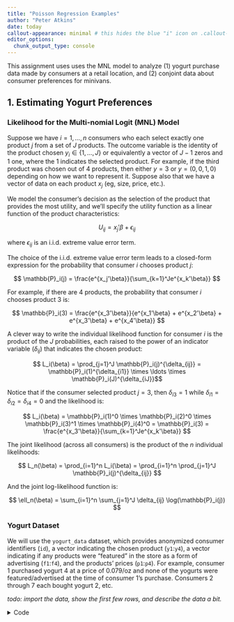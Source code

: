 ---
title: "Poisson Regression Examples"
author: "Peter Atkins"
date: today
callout-appearance: minimal # this hides the blue "i" icon on .callout-notes
editor_options: 
  chunk_output_type: console
---


This assignment uses uses the MNL model to analyze (1) yogurt purchase data made by consumers at a retail location, and (2) conjoint data about consumer preferences for minivans.


## 1. Estimating Yogurt Preferences

### Likelihood for the Multi-nomial Logit (MNL) Model

Suppose we have $i=1,\ldots,n$ consumers who each select exactly one product $j$ from a set of $J$ products. The outcome variable is the identity of the product chosen $y_i \in \{1, \ldots, J\}$ or equivalently a vector of $J-1$ zeros and $1$ one, where the $1$ indicates the selected product. For example, if the third product was chosen out of 4 products, then either $y=3$ or $y=(0,0,1,0)$ depending on how we want to represent it. Suppose also that we have a vector of data on each product $x_j$ (eg, size, price, etc.). 

We model the consumer's decision as the selection of the product that provides the most utility, and we'll specify the utility function as a linear function of the product characteristics:

$$ U_{ij} = x_j'\beta + \epsilon_{ij} $$

where $\epsilon_{ij}$ is an i.i.d. extreme value error term. 

The choice of the i.i.d. extreme value error term leads to a closed-form expression for the probability that consumer $i$ chooses product $j$:

$$ \mathbb{P}_i(j) = \frac{e^{x_j'\beta}}{\sum_{k=1}^Je^{x_k'\beta}} $$

For example, if there are 4 products, the probability that consumer $i$ chooses product 3 is:

$$ \mathbb{P}_i(3) = \frac{e^{x_3'\beta}}{e^{x_1'\beta} + e^{x_2'\beta} + e^{x_3'\beta} + e^{x_4'\beta}} $$

A clever way to write the individual likelihood function for consumer $i$ is the product of the $J$ probabilities, each raised to the power of an indicator variable ($\delta_{ij}$) that indicates the chosen product:

$$ L_i(\beta) = \prod_{j=1}^J \mathbb{P}_i(j)^{\delta_{ij}} = \mathbb{P}_i(1)^{\delta_{i1}} \times \ldots \times \mathbb{P}_i(J)^{\delta_{iJ}}$$

Notice that if the consumer selected product $j=3$, then $\delta_{i3}=1$ while $\delta_{i1}=\delta_{i2}=\delta_{i4}=0$ and the likelihood is:

$$ L_i(\beta) = \mathbb{P}_i(1)^0 \times \mathbb{P}_i(2)^0 \times \mathbb{P}_i(3)^1 \times \mathbb{P}_i(4)^0 = \mathbb{P}_i(3) = \frac{e^{x_3'\beta}}{\sum_{k=1}^Je^{x_k'\beta}} $$

The joint likelihood (across all consumers) is the product of the $n$ individual likelihoods:

$$ L_n(\beta) = \prod_{i=1}^n L_i(\beta) = \prod_{i=1}^n \prod_{j=1}^J \mathbb{P}_i(j)^{\delta_{ij}} $$

And the joint log-likelihood function is:

$$ \ell_n(\beta) = \sum_{i=1}^n \sum_{j=1}^J \delta_{ij} \log(\mathbb{P}_i(j)) $$


### Yogurt Dataset

We will use the `yogurt_data` dataset, which provides anonymized consumer identifiers (`id`), a vector indicating the chosen product (`y1`:`y4`), a vector indicating if any products were "featured" in the store as a form of advertising (`f1`:`f4`), and the products' prices (`p1`:`p4`). For example, consumer 1 purchased yogurt 4 at a price of 0.079/oz and none of the yogurts were featured/advertised at the time of consumer 1's purchase.  Consumers 2 through 7 each bought yogurt 2, etc.

_todo: import the data, show the first few rows, and describe the data a bit._


<details>
<summary>Code</summary>

```{python}
import pandas as pd
import pandas as pd
import matplotlib.pyplot as plt
import matplotlib.ticker as mtick
import statsmodels.formula.api as smf
import scipy.stats as stats
import statsmodels.api as sm
from scipy.stats import ttest_ind
import numpy as np
from scipy.stats import norm

file_path = "/Users/peteratkins/Desktop/yogurt_data.csv"

df = pd.read_csv(file_path)

df[['y1', 'y2', 'y3', 'f1', 'f2', 'f3', 'f4']] = df[['y1', 'y2', 'y3', 'f1', 'f2', 'f3', 'f4']].astype(int)
df[['p1', 'p2', 'p3', 'p4']] = df[['p1', 'p2', 'p3', 'p4']].astype(float)

print(df.head())

```


###

```{python}
#| echo: False
import pandas as pd
import pandas as pd
import matplotlib.pyplot as plt
import matplotlib.ticker as mtick
import statsmodels.formula.api as smf
import scipy.stats as stats
import statsmodels.api as sm
from scipy.stats import ttest_ind
import numpy as np
from scipy.stats import norm

file_path = "/Users/peteratkins/Desktop/yogurt_data.csv"

df = pd.read_csv(file_path)

df[['y1', 'y2', 'y3', 'f1', 'f2', 'f3', 'f4']] = df[['y1', 'y2', 'y3', 'f1', 'f2', 'f3', 'f4']].astype(int)
df[['p1', 'p2', 'p3', 'p4']] = df[['p1', 'p2', 'p3', 'p4']].astype(float)

print(df.head())

```


The vector of product features includes brand dummy variables for yogurts 1-3 with product product 4 omitted to avoid multi-collinearity. The 'f' dummy variable to indicates if a yogurt was featured, and the continuous variable 'p' indicates  the yogurts' prices per oz.   



$$ x_j' = [\mathbbm{1}(\text{Yogurt 1}), \mathbbm{1}(\text{Yogurt 2}), \mathbbm{1}(\text{Yogurt 3}), X_f, X_p] $$

The "hard part" of the MNL likelihood function is organizing the data, as we need to keep track of 3 dimensions (consumer $i$, covariate $k$, and product $j$) instead of the typical 2 dimensions for cross-sectional regression models (consumer $i$ and covariate $k$). 

What we would like to do is reorganize the data from a "wide" shape with $n$ rows and multiple columns for each covariate, to a "long" shape with $n \times J$ rows and a single column for each covariate.  As part of this re-organization, we'll add binary variables to indicate the first 3 products; the variables for featured and price are included in the dataset and simply need to be "pivoted" or "melted" from wide to long.  


###
<details>
<summary>Code</summary>

```{python}
import pandas as pd
import pandas as pd
import matplotlib.pyplot as plt
import matplotlib.ticker as mtick
import statsmodels.formula.api as smf
import scipy.stats as stats
import statsmodels.api as sm
from scipy.stats import ttest_ind
import numpy as np
from scipy.stats import norm

file_path = "/Users/peteratkins/Desktop/yogurt_data.csv"

df = pd.read_csv(file_path)

df[['y1', 'y2', 'y3', 'y4', 'f1', 'f2', 'f3', 'f4']] = df[['y1', 'y2', 'y3', 'y4', 'f1', 'f2', 'f3', 'f4']].astype(int)
df[['p1', 'p2', 'p3', 'p4']] = df[['p1', 'p2', 'p3', 'p4']].astype(float)


df_long_y = pd.melt(df, id_vars=['id'], value_vars=['y1', 'y2', 'y3', 'y4'], var_name='yogurt', value_name='selected')
df_long_f = pd.melt(df, id_vars=['id'], value_vars=['f1', 'f2', 'f3', 'f4'], var_name='yogurt', value_name='Featured?')
df_long_p = pd.melt(df, id_vars=['id'], value_vars=['p1', 'p2', 'p3', 'p4'], var_name='yogurt', value_name='Price per Oz')


df_long_y['yogurt'] = df_long_y['yogurt'].str[1:]
df_long_f['yogurt'] = df_long_f['yogurt'].str[1:]
df_long_p['yogurt'] = df_long_p['yogurt'].str[1:]


df_long = pd.merge(df_long_y, df_long_f, on=['id', 'yogurt'])
df_long = pd.merge(df_long, df_long_p, on=['id', 'yogurt'])


df_long = df_long[df_long['selected'] == 1].drop(columns='selected')


df_long['yogurt'] = 'yogurt ' + df_long['yogurt']

df_long = df_long.sort_values(by='id')

print(df_long.head().to_string(index=False))

```



###

```{python}
#| echo: False
import pandas as pd
import pandas as pd
import matplotlib.pyplot as plt
import matplotlib.ticker as mtick
import statsmodels.formula.api as smf
import scipy.stats as stats
import statsmodels.api as sm
from scipy.stats import ttest_ind
import numpy as np
from scipy.stats import norm

file_path = "/Users/peteratkins/Desktop/yogurt_data.csv"

df = pd.read_csv(file_path)

df[['y1', 'y2', 'y3', 'y4', 'f1', 'f2', 'f3', 'f4']] = df[['y1', 'y2', 'y3', 'y4', 'f1', 'f2', 'f3', 'f4']].astype(int)
df[['p1', 'p2', 'p3', 'p4']] = df[['p1', 'p2', 'p3', 'p4']].astype(float)


df_long_y = pd.melt(df, id_vars=['id'], value_vars=['y1', 'y2', 'y3', 'y4'], var_name='yogurt', value_name='selected')
df_long_f = pd.melt(df, id_vars=['id'], value_vars=['f1', 'f2', 'f3', 'f4'], var_name='yogurt', value_name='Featured?')
df_long_p = pd.melt(df, id_vars=['id'], value_vars=['p1', 'p2', 'p3', 'p4'], var_name='yogurt', value_name='Price per Oz')


df_long_y['yogurt'] = df_long_y['yogurt'].str[1:]
df_long_f['yogurt'] = df_long_f['yogurt'].str[1:]
df_long_p['yogurt'] = df_long_p['yogurt'].str[1:]


df_long = pd.merge(df_long_y, df_long_f, on=['id', 'yogurt'])
df_long = pd.merge(df_long, df_long_p, on=['id', 'yogurt'])


df_long = df_long[df_long['selected'] == 1].drop(columns='selected')


df_long['yogurt'] = 'yogurt ' + df_long['yogurt']

df_long = df_long.sort_values(by='id')

print(df_long.head().to_string(index=False))
```






### Estimation


###
<details>
<summary>Code</summary>


```{python}
import pandas as pd
import pandas as pd
import matplotlib.pyplot as plt
import matplotlib.ticker as mtick
import statsmodels.formula.api as smf
import scipy.stats as stats
import statsmodels.api as sm
from scipy.stats import ttest_ind
import numpy as np
from scipy.stats import norm
from scipy.optimize import minimize
from scipy.special import expit


df_long['yogurt1'] = (df_long['yogurt'] == 'yogurt 1').astype(int)
df_long['yogurt2'] = (df_long['yogurt'] == 'yogurt 2').astype(int)
df_long['yogurt3'] = (df_long['yogurt'] == 'yogurt 3').astype(int)

X = df_long[['yogurt1', 'yogurt2', 'yogurt3', 'Featured?', 'Price per Oz']].values
y = (df_long['yogurt'] == 'yogurt 1').values


def log_likelihood(beta, X, y):
    logit = expit(X @ beta)
    return np.sum(y * np.log(logit + 1e-10) + (1 - y) * np.log(1 - logit + 1e-10))


beta_init = np.ones(X.shape[1]) * .1


neg_log_likelihood = lambda beta: -log_likelihood(beta, X, y)


res = minimize(neg_log_likelihood, beta_init, method='BFGS')

beta_hat = res.x

titles = ['beta_hat1 (yogurt1)', 'beta_hat2 (yogurt2)', 'beta_hat3 (yogurt3)', 'beta_hat_f (Featured?)', 'beta_hat_p (Price per Oz)']

for title, value in zip(titles, beta_hat):
    print(f'{title} = {value}')
```



###

```{python}
#| echo: False
import pandas as pd
import pandas as pd
import matplotlib.pyplot as plt
import matplotlib.ticker as mtick
import statsmodels.formula.api as smf
import scipy.stats as stats
import statsmodels.api as sm
from scipy.stats import ttest_ind
import numpy as np
from scipy.stats import norm

df_long['yogurt1'] = (df_long['yogurt'] == 'yogurt 1').astype(int)
df_long['yogurt2'] = (df_long['yogurt'] == 'yogurt 2').astype(int)
df_long['yogurt3'] = (df_long['yogurt'] == 'yogurt 3').astype(int)

X = df_long[['yogurt1', 'yogurt2', 'yogurt3', 'Featured?', 'Price per Oz']].values
y = (df_long['yogurt'] == 'yogurt 1').values


def log_likelihood(beta, X, y):
    logit = expit(X @ beta)
    return np.sum(y * np.log(logit + 1e-10) + (1 - y) * np.log(1 - logit + 1e-10))


beta_init = np.ones(X.shape[1])

neg_log_likelihood = lambda beta: -log_likelihood(beta, X, y)

res = minimize(neg_log_likelihood, beta_init, method='BFGS')

beta_hat = res.x

titles = ['beta_hat1 (yogurt1)', 'beta_hat2 (yogurt2)', 'beta_hat3 (yogurt3)', 'beta_hat_f (Featured?)', 'beta_hat_p (Price per Oz)']

for title, value in zip(titles, beta_hat):
    print(f'{title} = {value}')


```


### Discussion
The yogurt with the highest likelihood of being selected is yogurt 1, as it has the largest coefficient. 


### Per-unit monetary measure of brand value

###
<details>
<summary>Code</summary>

```{python}

import pandas as pd
import pandas as pd
import matplotlib.pyplot as plt
import matplotlib.ticker as mtick
import statsmodels.formula.api as smf
import scipy.stats as stats
import statsmodels.api as sm
from scipy.stats import ttest_ind
import numpy as np
from scipy.stats import norm

beta_hat_p = beta_hat[titles.index('beta_hat_p (Price per Oz)')]

beta_hat1 = beta_hat[titles.index('beta_hat1 (yogurt1)')]
beta_hat2 = beta_hat[titles.index('beta_hat2 (yogurt2)')]
beta_hat3 = beta_hat[titles.index('beta_hat3 (yogurt3)')]

dollar_per_utiity = 1 / beta_hat_p

utility_difference = beta_hat1 - min(beta_hat1, beta_hat2, beta_hat3)

dollar_benegit = utility_difference * dollar_per_utiity

print(f'The dollar benefit between the most-preferred yogurt and the least preferred yogurt is ${dollar_benegit:.2f}')



```



###

```{python}
#| echo: False
import pandas as pd
import pandas as pd
import matplotlib.pyplot as plt
import matplotlib.ticker as mtick
import statsmodels.formula.api as smf
import scipy.stats as stats
import statsmodels.api as sm
from scipy.stats import ttest_ind
import numpy as np
from scipy.stats import norm


beta_hat_p = beta_hat[titles.index('beta_hat_p (Price per Oz)')]

beta_hat1 = beta_hat[titles.index('beta_hat1 (yogurt1)')]
beta_hat2 = beta_hat[titles.index('beta_hat2 (yogurt2)')]
beta_hat3 = beta_hat[titles.index('beta_hat3 (yogurt3)')]

dollar_per_utiity = 1 / beta_hat_p

utility_difference = beta_hat1 - min(beta_hat1, beta_hat2, beta_hat3)

dollar_benegit = utility_difference * dollar_per_utiity

print(f'The dollar benefit between the most-preferred yogurt and the least preferred yogurt is ${dollar_benegit:.2f}')

```


###
<details>
<summary>Code</summary>


```{python}

import pandas as pd
import pandas as pd
import matplotlib.pyplot as plt
import matplotlib.ticker as mtick
import statsmodels.formula.api as smf
import scipy.stats as stats
import statsmodels.api as sm
from scipy.stats import ttest_ind
import numpy as np
from scipy.stats import norm
from scipy.special import softmax
from sklearn.preprocessing import LabelEncoder
from sklearn.linear_model import LogisticRegression
from sklearn.model_selection import train_test_split
from sklearn.linear_model import LogisticRegression


market_shares_current = df_long['yogurt'].value_counts(normalize=True)

average_price = df_long.groupby('yogurt')['Price per Oz'].mean()

df_summary = pd.DataFrame({
    'Market Share': market_shares_current,
    'Price': average_price})

df_summary['Market Share'] = df_summary['Market Share'].apply(lambda x: f'{x*100:.2f}%')

df_summary['Price'] = df_summary['Price'].apply(lambda x: f'${x:.2f}')

print("Existing Price and Market Share")
print(df_summary)

from sklearn.linear_model import LogisticRegression

df_long['yogurt_num'] = df_long['yogurt'].map({'yogurt 1': 0, 'yogurt 2': 1, 'yogurt 3': 2, 'yogurt 4': 3})

X = df_long[['Featured?', 'Price per Oz']].values
y = df_long['yogurt_num'].values

model = LogisticRegression(multi_class='multinomial', solver='lbfgs')
model.fit(X, y)

df_long_new = df_long.copy()
df_long_new.loc[df_long_new['yogurt'] == 'yogurt 1', 'Price per Oz'] += 0.10

X_new = df_long_new[['Featured?', 'Price per Oz']].values
probabilities_new = model.predict_proba(X_new)

market_shares_new = probabilities_new.mean(axis=0)

average_price_new = df_long_new.groupby('yogurt')['Price per Oz'].mean()

df_summary_new = pd.DataFrame({
    'Market Share': market_shares_new,
    'Price': average_price_new
}, index=['yogurt 1', 'yogurt 2', 'yogurt 3', 'yogurt 4'])

df_summary_new['Market Share'] = df_summary_new['Market Share'].apply(lambda x: f'{x*100:.2f}%')

df_summary_new['Price'] = df_summary_new['Price'].apply(lambda x: f'${x:.2f}')

print(" ")
print("New Price and Market Share")
print(df_summary_new)


```



###

```{python}
#| echo: False
import pandas as pd
import pandas as pd
import matplotlib.pyplot as plt
import matplotlib.ticker as mtick
import statsmodels.formula.api as smf
import scipy.stats as stats
import statsmodels.api as sm
from scipy.stats import ttest_ind
import numpy as np
from scipy.stats import norm
from scipy.special import softmax
from sklearn.preprocessing import LabelEncoder
from sklearn.linear_model import LogisticRegression
from sklearn.model_selection import train_test_split
from sklearn.linear_model import LogisticRegression


market_shares_current = df_long['yogurt'].value_counts(normalize=True)

average_price = df_long.groupby('yogurt')['Price per Oz'].mean()

df_summary = pd.DataFrame({
    'Market Share': market_shares_current,
    'Price': average_price})

df_summary['Market Share'] = df_summary['Market Share'].apply(lambda x: f'{x*100:.2f}%')

df_summary['Price'] = df_summary['Price'].apply(lambda x: f'${x:.2f}')

print("Existing Price and Market Share")
print(df_summary)

from sklearn.linear_model import LogisticRegression

df_long['yogurt_num'] = df_long['yogurt'].map({'yogurt 1': 0, 'yogurt 2': 1, 'yogurt 3': 2, 'yogurt 4': 3})

X = df_long[['Featured?', 'Price per Oz']].values
y = df_long['yogurt_num'].values

model = LogisticRegression(multi_class='multinomial', solver='lbfgs')
model.fit(X, y)

df_long_new = df_long.copy()
df_long_new.loc[df_long_new['yogurt'] == 'yogurt 1', 'Price per Oz'] += 0.10

X_new = df_long_new[['Featured?', 'Price per Oz']].values
probabilities_new = model.predict_proba(X_new)

market_shares_new = probabilities_new.mean(axis=0)

average_price_new = df_long_new.groupby('yogurt')['Price per Oz'].mean()

df_summary_new = pd.DataFrame({
    'Market Share': market_shares_new,
    'Price': average_price_new
}, index=['yogurt 1', 'yogurt 2', 'yogurt 3', 'yogurt 4'])

df_summary_new['Market Share'] = df_summary_new['Market Share'].apply(lambda x: f'{x*100:.2f}%')

df_summary_new['Price'] = df_summary_new['Price'].apply(lambda x: f'${x:.2f}')

print(" ")
print("New Price and Market Share")
print(df_summary_new)
print(" ")
print("The Market Share of Yogurt 1 has increased despite the price increase")

```

## 2. Estimating Minivan Preferences

###
<details>
<summary>Code</summary>

```{python}
### _todo: download the dataset from here:_ http://goo.gl/5xQObB 

import pandas as pd
import pandas as pd
import matplotlib.pyplot as plt
import matplotlib.ticker as mtick
import statsmodels.formula.api as smf
import scipy.stats as stats
import statsmodels.api as sm
from scipy.stats import ttest_ind
import numpy as np
from scipy.stats import norm

conjoint_data = "/Users/peteratkins/Desktop/chapter13conjoint.csv"

df_conjoint = pd.read_csv(conjoint_data)

print(df_conjoint.head())

num_respondents = df_conjoint['resp.id'].nunique()
num_tasks = df_conjoint['ques'].nunique()
alternatives_per_task = df_conjoint.groupby(['resp.id', 'ques'])['alt'].nunique().reset_index()
alternatives_per_task.columns = ['Respondent ID', 'Question', 'Number of Alternatives']

print("")
print(f"Number of Respondents: {num_respondents}")
print(f"Number of Tasks per Respondent: {num_tasks}")
print(f"Number of Alternatives per Task: {alternatives_per_task['Number of Alternatives'].unique()}")

```



###

```{python}
#| echo: False
import pandas as pd
import pandas as pd
import matplotlib.pyplot as plt
import matplotlib.ticker as mtick
import statsmodels.formula.api as smf
import scipy.stats as stats
import statsmodels.api as sm
from scipy.stats import ttest_ind
import numpy as np
from scipy.stats import norm

print(df_conjoint.head())

num_respondents = df_conjoint['resp.id'].nunique()
num_tasks = df_conjoint['ques'].nunique()
alternatives_per_task = df_conjoint.groupby(['resp.id', 'ques'])['alt'].nunique().reset_index()
alternatives_per_task.columns = ['Respondent ID', 'Question', 'Number of Alternatives']

print("")
print(f"Number of Respondents: {num_respondents}")
print(f"Number of Tasks per Respondent: {num_tasks}")
print(f"Number of Alternatives per Task: {alternatives_per_task['Number of Alternatives'].unique()}")
print(" The attributes (levels) were number of seats (6,7,8), cargo space (2ft, 3ft), engine type (gas, hybrid, electric), and price (in thousands of dollars).")

```



### Model

###
<details>
<summary>Code</summary>

```{python}
import pandas as pd
import pandas as pd
import matplotlib.pyplot as plt
import matplotlib.ticker as mtick
import statsmodels.formula.api as smf
import scipy.stats as stats
import statsmodels.api as sm
from scipy.stats import ttest_ind
import numpy as np
from scipy.stats import norm
from statsmodels.discrete.discrete_model import Logit
import statsmodels.api as sm
from sklearn.preprocessing import LabelEncoder

labelencoder = LabelEncoder()
for col in df_conjoint.columns:
    if df_conjoint[col].dtype == object:
        df_conjoint[col] = labelencoder.fit_transform(df_conjoint[col])

X = df_conjoint.drop('choice', axis=1)
y = df_conjoint['choice']

model = Logit(y, X)
result = model.fit()

print(result.summary())

```



###

```{python}
#| echo: False
import pandas as pd
import pandas as pd
import matplotlib.pyplot as plt
import matplotlib.ticker as mtick
import statsmodels.formula.api as smf
import scipy.stats as stats
import statsmodels.api as sm
from scipy.stats import ttest_ind
import numpy as np
from scipy.stats import norm

X = df_conjoint.drop('choice', axis=1)
y = df_conjoint['choice']

X = X.astype(int)


model = Logit(y, X)
result = model.fit()

coef_cargo_3ft = result.params['cargo']
coef_price = result.params['price']


print(result.summary())
print("")

print("The results show that the number of seats, cargo space, and engine type are all significant predictors of the minivan choice. The price coefficient is negative, indicating that higher prices reduce the probability of choosing a minivan. Ability to carry 3ft of cargo space is the most preferred feature, followed by a hybrid engine, and 7 seats.")

```




### Dollar Value of 3ft Cargo Space

### 
<details>
<summary>Code</summary>

```{python}
import pandas as pd
import pandas as pd
import matplotlib.pyplot as plt
import matplotlib.ticker as mtick
import statsmodels.formula.api as smf
import scipy.stats as stats
import statsmodels.api as sm
from scipy.stats import ttest_ind
import numpy as np
from scipy.stats import norm

dollar_value = (coef_cargo_3ft / -coef_price) *(3-2)
print(f"The dollar value of 3ft of cargo space as compared to 2ft of cargo space is ${dollar_value:.2f}")

```



###

```{python}
#| echo: False
import pandas as pd
import pandas as pd
import matplotlib.pyplot as plt
import matplotlib.ticker as mtick
import statsmodels.formula.api as smf
import scipy.stats as stats
import statsmodels.api as sm
from scipy.stats import ttest_ind
import numpy as np
from scipy.stats import norm

dollar_value = (coef_cargo_3ft / -coef_price) *(3-2)
print(f"The dollar value of 3ft of cargo space as compared to 2ft of cargo space is ${dollar_value:.2f}")

```

### Market Shares


###
<details>
<summary>Code</summary>

```{python}

import pandas as pd
import numpy as np
from statsmodels.api import Logit

market = pd.DataFrame({
    'Minivan': ['A', 'B', 'C', 'D', 'E', 'F'],
    'seat_7': [1, 0, 0, 1, 0, 1],
    'seat_8': [0, 0, 1, 0, 0, 0],
    'cargo_3ft': [0, 0, 0, 1, 0, 0],
    'eng_gas': [0, 1, 1, 1, 0, 0],
    'eng_hyb': [1, 0, 0, 0, 0, 1],
    'eng_elec': [0, 0, 0, 0, 1, 0],
    'price': [30, 30, 30, 40, 40, 35]
})

coefficients = pd.Series([0.1805, 0.1805, 0.4571, 0.3216, 0.3216, 0.3216, -0.0864], index=['seat_7', 'seat_8', 'cargo_3ft', 'eng_gas', 'eng_hyb', 'eng_elec', 'price'])

market['Utility'] = np.dot(market[['seat_7', 'seat_8', 'cargo_3ft', 'eng_gas', 'eng_hyb', 'eng_elec', 'price']], coefficients)

market['Probability'] = np.exp(market['Utility']) / np.sum(np.exp(market['Utility']))

market['Market Share'] = market['Probability']

print(market.assign(Market_Share_Percent = [f'{x * 100:.2f}%' for x in market['Market Share']])[['Minivan', 'Market_Share_Percent']].to_string(index=False))


```



###

```{python}
#| echo: False
import pandas as pd
import numpy as np
from statsmodels.api import Logit

market = pd.DataFrame({
    'Minivan': ['A', 'B', 'C', 'D', 'E', 'F'],
    'seat_7': [1, 0, 0, 1, 0, 1],
    'seat_8': [0, 0, 1, 0, 0, 0],
    'cargo_3ft': [0, 0, 0, 1, 0, 0],
    'eng_gas': [0, 1, 1, 1, 0, 0],
    'eng_hyb': [1, 0, 0, 0, 0, 1],
    'eng_elec': [0, 0, 0, 0, 1, 0],
    'price': [30, 30, 30, 40, 40, 35]
})

coefficients = pd.Series([0.1805, 0.1805, 0.4571, 0.3216, 0.3216, 0.3216, -0.0864], index=['seat_7', 'seat_8', 'cargo_3ft', 'eng_gas', 'eng_hyb', 'eng_elec', 'price'])

market['Utility'] = np.dot(market[['seat_7', 'seat_8', 'cargo_3ft', 'eng_gas', 'eng_hyb', 'eng_elec', 'price']], coefficients)

market['Probability'] = np.exp(market['Utility']) / np.sum(np.exp(market['Utility']))

market['Market Share'] = market['Probability']

print(market.assign(Market_Share_Percent = [f'{x * 100:.2f}%' for x in market['Market Share']])[['Minivan', 'Market_Share_Percent']].to_string(index=False))


```





